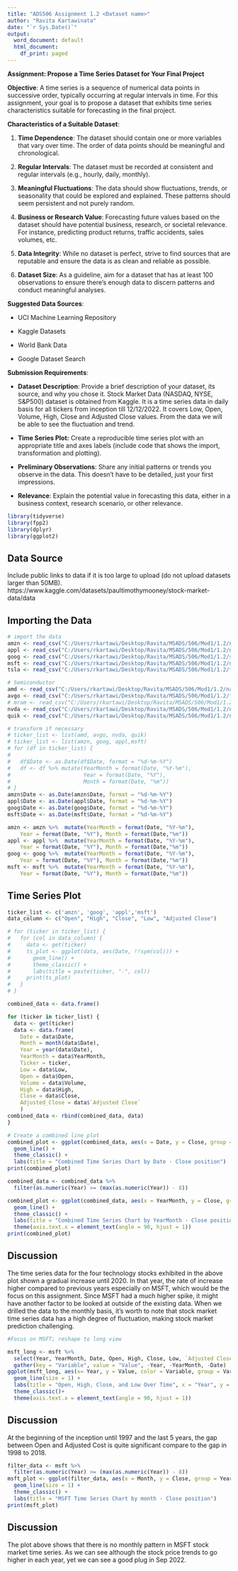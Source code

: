 ```yaml
---
title: "ADS506 Assignment 1.2 <Dataset name>"
author: "Ravita Kartawinata"
date: "`r Sys.Date()`"
output:
  word_document: default
  html_document:
    df_print: paged
---
```


**Assignment: Propose a Time Series Dataset for Your Final Project**

**Objective**: A time series is a sequence of numerical data points in successive order, typically occurring at regular intervals in time. For this assignment, your goal is to propose a dataset that exhibits time series characteristics suitable for forecasting in the final project.

**Characteristics of a Suitable Dataset**:

1.  **Time Dependence**: The dataset should contain one or more variables that vary over time. The order of data points should be meaningful and chronological.

2.  **Regular Intervals**: The dataset must be recorded at consistent and regular intervals (e.g., hourly, daily, monthly).

3.  **Meaningful Fluctuations**: The data should show fluctuations, trends, or seasonality that could be explored and explained. These patterns should seem persistent and not purely random.

4.  **Business or Research Value**: Forecasting future values based on the dataset should have potential business, research, or societal relevance. For instance, predicting product returns, traffic accidents, sales volumes, etc.

5.  **Data Integrity**: While no dataset is perfect, strive to find sources that are reputable and ensure the data is as clean and reliable as possible.

6.  **Dataset Size**: As a guideline, aim for a dataset that has at least 100 observations to ensure there's enough data to discern patterns and conduct meaningful analyses.

**Suggested Data Sources**:

-   UCI Machine Learning Repository

-   Kaggle Datasets

-   World Bank Data

-   Google Dataset Search

**Submission Requirements**:

-   **Dataset Description**: Provide a brief description of your dataset, its source, and why you chose it.
Stock Market Data (NASDAQ, NYSE, S&P500) dataset is obtained from Kaggle. It is a time series data in daily basis for all tickers from inception till 12/12/2022. It covers Low, Open, Volume, High, Close and Adjusted Close values. From the data we will be able to see the fluctuation and trend. 

-   **Time Series Plot:** Create a reproducible time series plot with an appropriate title and axes labels (include code that shows the import, transformation and plotting).

-   **Preliminary Observations**: Share any initial patterns or trends you observe in the data. This doesn't have to be detailed, just your first impressions.

-   **Relevance**: Explain the potential value in forecasting this data, either in a business context, research scenario, or other relevance.

\newpage


```r
library(tidyverse)
library(fpp2)
library(dplyr)
library(ggplot2)
```

## Data Source

Include public links to data if it is too large to upload (do not upload datasets larger than 50MB).
https://www.kaggle.com/datasets/paultimothymooney/stock-market-data/data

## Importing the Data

```r
# import the data
amzn <- read_csv("C:/Users/rkartawi/Desktop/Ravita/MSADS/506/Mod1/1.2/nasdaq/csv/AMZN.csv")
appl <- read_csv("C:/Users/rkartawi/Desktop/Ravita/MSADS/506/Mod1/1.2/nasdaq/csv/AAPL.csv")
goog <- read_csv("C:/Users/rkartawi/Desktop/Ravita/MSADS/506/Mod1/1.2/sp500/csv/GOOG.csv")
msft <- read_csv("C:/Users/rkartawi/Desktop/Ravita/MSADS/506/Mod1/1.2/nasdaq/csv/MSFT.csv")
tsla <- read_csv("C:/Users/rkartawi/Desktop/Ravita/MSADS/506/Mod1/1.2/forbes2000/csv/TSLA.csv")

# Semiconductor
amd <- read_csv("C:/Users/rkartawi/Desktop/Ravita/MSADS/506/Mod1/1.2/nasdaq/csv/AMD.csv")
avgo <- read_csv("C:/Users/rkartawi/Desktop/Ravita/MSADS/506/Mod1/1.2/forbes2000/csv/AVGO.csv")
# mram <- read_csv("C:/Users/rkartawi/Desktop/Ravita/MSADS/506/Mod1/1.2/nasdaq/csv/MRAM.csv")
nvda <- read_csv("C:/Users/rkartawi/Desktop/Ravita/MSADS/506/Mod1/1.2/nasdaq/csv/NVDA.csv")
quik <- read_csv("C:/Users/rkartawi/Desktop/Ravita/MSADS/506/Mod1/1.2/nasdaq/csv/QUIK.csv")


```

```r
# transform if necessary
# ticker_list <- list(amd, avgo, nvda, quik)
# ticker_list <- list(amzn, goog, appl,msft)
# for (df in ticker_list) {
#   
#   df$Date <- as.Date(df$Date, format = "%d-%m-%Y")
#   df <- df %>% mutate(YearMonth = format(Date, "%Y-%m"),
#                       Year = format(Date, "%Y"),
#                       Month = format(Date, "%m"))
# }
amzn$Date <- as.Date(amzn$Date, format = "%d-%m-%Y")
appl$Date <- as.Date(appl$Date, format = "%d-%m-%Y")
goog$Date <- as.Date(goog$Date, format = "%d-%m-%Y")
msft$Date <- as.Date(msft$Date, format = "%d-%m-%Y")

amzn <- amzn %>%  mutate(YearMonth = format(Date, "%Y-%m"),
    Year = format(Date, "%Y"), Month = format(Date,"%m"))
appl <- appl %>%  mutate(YearMonth = format(Date, "%Y-%m"),
    Year = format(Date, "%Y"), Month = format(Date,"%m"))
goog <- goog %>%  mutate(YearMonth = format(Date, "%Y-%m"),
    Year = format(Date, "%Y"), Month = format(Date,"%m"))
msft <- msft %>%  mutate(YearMonth = format(Date, "%Y-%m"),
    Year = format(Date, "%Y"), Month = format(Date,"%m"))


```

## Time Series Plot

```r

ticker_list <- c('amzn', 'goog', 'appl','msft')
data_column <- c("Open", "High", "Close", "Low", "Adjusted Close")

# for (ticker in ticker_list) {
#   for (col in data_column) {
#     data <- get(ticker)
#     ts_plot <- ggplot(data, aes(Date, !!sym(col))) +
#       geom_line() +
#       theme_classic() +
#       labs(title = paste(ticker, "-", col))
#     print(ts_plot)
#   }
# }
```

```r

combined_data <- data.frame()

for (ticker in ticker_list) {
  data <- get(ticker)
  data <- data.frame(
    Date = data$Date,
    Month = month(data$Date),
    Year = year(data$Date),
    YearMonth = data$YearMonth,
    Ticker = ticker, 
    Low = data$Low,
    Open = data$Open,
    Volume = data$Volume,
    High = data$High,
    Close = data$Close,
    Adjusted_Close = data$`Adjusted Close`
    )
combined_data <- rbind(combined_data, data)
}

```

```r
# Create a combined line plot
combined_plot <- ggplot(combined_data, aes(x = Date, y = Close, group = Ticker, color = Ticker)) +
  geom_line() +
  theme_classic() +
  labs(title = "Combined Time Series Chart by Date - Close position")
print(combined_plot)

combined_data <- combined_data %>%
  filter(as.numeric(Year) >= (max(as.numeric(Year)) - 8))

combined_plot <- ggplot(combined_data, aes(x = YearMonth, y = Close, group = Ticker, color = Ticker)) +
  geom_line() +
  theme_classic() +
  labs(title = "Combined Time Series Chart by YearMonth - Close position")+
  theme(axis.text.x = element_text(angle = 90, hjust = 1))
print(combined_plot)
```
## Discussion
The time series data for the four technology stocks exhibited in the above plot shown a gradual increase until 2020. In that year, the rate of increase higher compared to previous years especially on MSFT, which would be the focus on this assignment. Since MSFT had a much higher spike, it might have another factor to be looked at outside of the existing data. 
When we drilled the data to the monthly basis, it's worth to note that stock market time series data  has a high degree of fluctuation, making stock market prediction challenging.

```r
#Focus on MSFT; reshape to long view

msft_long <- msft %>% 
  select(Year, YearMonth, Date, Open, High, Close, Low, `Adjusted Close`) %>%
  gather(key = "Variable", value = "Value", -Year, -YearMonth, -Date)
ggplot(msft_long, aes(x= Year, y = Value, color = Variable, group = Variable)) +
  geom_line(size = 1) +
  labs(title = "Open, High, Close, and Low Over Time", x = "Year", y = "Value") +
  theme_classic()+
  theme(axis.text.x = element_text(angle = 90, hjust = 1))
```
## Discussion
At the beginning of the inception until 1997 and the last 5 years, the gap between Open and Adjusted Cost is quite significant compare to the gap in 1998 to 2018. 

```r
filter_data <- msft %>%
  filter(as.numeric(Year) >= (max(as.numeric(Year)) - 8))
msft_plot <- ggplot(filter_data, aes(x = Month, y = Close, group = Year, color = Year)) +
  geom_line(size = 1) +
  theme_classic() +
  labs(title = "MSFT Time Series Chart by month - Close position")
print(msft_plot)
```
## Discussion
The plot above shows that there is no monthly pattern in MSFT stock market time series. As we can see although the stock price trends to go higher in each year, yet we can see a good plug in Sep 2022. 


